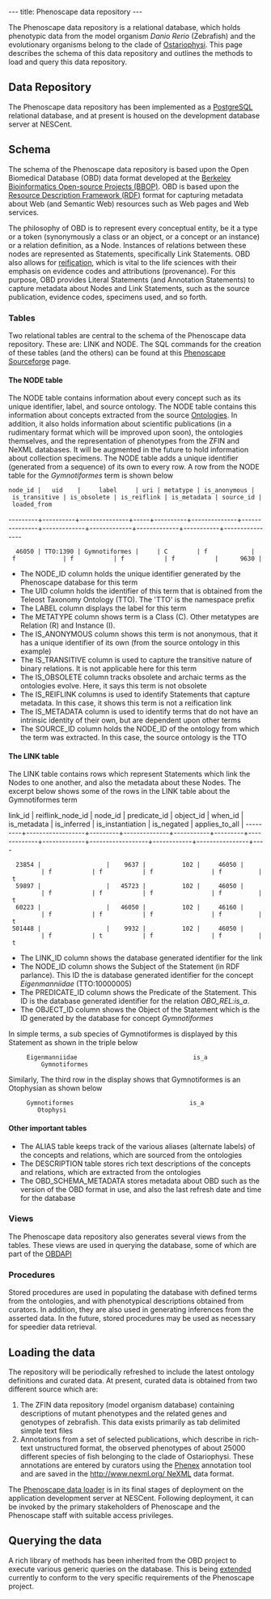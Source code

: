 ---
title: Phenoscape data repository
---

The Phenoscape data repository is a relational database, which holds phenotypic data from the model organism ''Danio Rerio'' (Zebrafish) and the evolutionary organisms belong to the clade of [http://tolweb.org/Ostariophysi/15077 Ostariophysi]. This page describes the schema of this data repository and outlines the methods to load and query this data repository.

== Data Repository ==

The Phenoscape data repository has been implemented as a [http://www.postgresql.org/ PostgreSQL] relational database, and at present is housed on the development database server at NESCent.

== Schema ==

The schema of the Phenoscape data repository is based upon the Open Biomedical Database (OBD) data format developed at the [http://www.berkeleybop.org/ Berkeley Bioinformatics Open-source Projects (BBOP)]. OBD is based upon the [http://www.w3.org/RDF Resource Description Framework (RDF)] format for capturing metadata about Web (and Semantic Web) resources such as Web pages and Web services.

The philosophy of OBD is to represent every conceptual entity, be it a type or a token (synonymously a class or an object, or a concept or an instance) or a relation definition, as a Node. Instances of relations between these nodes are represented as Statements, specifically Link Statements. OBD also allows for [http://en.wikipedia.org/wiki/Reification_(computer_science) reification], which is vital to the life sciences with their emphasis on evidence codes and attributions (provenance). For this purpose, OBD provides Literal Statements (and Annotation Statements) to capture metadata about Nodes and Link Statements, such as the source publication, evidence codes, specimens used, and so forth.

=== Tables ===

Two relational tables are central to the schema of the Phenoscape data repository. These are: LINK and NODE. The SQL commands for the creation of these tables (and the others) can be found at this [http://phenoscape.svn.sourceforge.net/viewvc/phenoscape/trunk/src/Database/sql/obd/obd-core-schema.sql?view=markup Phenoscape Sourceforge] page.

==== The NODE table ====

The NODE table contains information about every concept such as its unique identifier, label, and source ontology. The NODE table contains this information about concepts extracted from the source [[Ontologies]]. In addition, it also holds information about scientific publications (in a rudimentary format which will be improved upon soon), the ontologies themselves, and the representation of phenotypes from the ZFIN and NeXML databases. It will be augmented in the future to hold information about collection specimens. The NODE table adds a unique identifier (generated from a sequence) of its own to every row. A row from the NODE table for the ''Gymnotiformes'' term is shown below

<javascript>

 node_id |   uid    |     label     | uri | metatype | is_anonymous | is_transitive | is_obsolete | is_reiflink | is_metadata | source_id | loaded_from
---------+----------+---------------+-----+----------+--------------+---------------+-------------+-------------+-------------+-----------+----------------
   46050 | TTO:1390 | Gymnotiformes |     | C        | f            | f             | f           | f           | f           |      9630 |

</javascript>

* The NODE_ID column holds the unique identifier generated by the Phenoscape database for this term
* The UID column holds the identifier of this term that is obtained from the Teleost Taxonomy Ontology (TTO). The 'TTO' is the namespace prefix
* The LABEL column displays the label for this term
* The METATYPE column shows term is a Class (C). Other metatypes are Relation (R) and Instance (I).
* The IS_ANONYMOUS column shows this term is not anonymous, that it has a unique identifier of its own (from the source ontology in this example)
* The IS_TRANSITIVE column is used to capture the transitive nature of binary relations. It is not applicable here for this term
* The IS_OBSOLETE column tracks obsolete and archaic terms as the ontologies evolve. Here, it says this term is not obsolete
* The IS_REIFLINK columns is used to identify Statements that capture metadata. In this case, it shows this term is not a reification link
* The IS_METADATA column is used to identify terms that do not have an intrinsic identity of their own, but are dependent upon other terms
* The SOURCE_ID column holds the NODE_ID of the ontology from which the term was extracted. In this case, the source ontology is the TTO

==== The LINK table ====

The LINK table contains rows which represent Statements which link the Nodes to one another, and also the metadata about these Nodes. The excerpt below shows some of the rows in the LINK table about the Gymnotiformes term

<javascript>

link_id | reiflink_node_id | node_id | predicate_id | object_id | when_id | is_metadata | is_inferred | is_instantiation | is_negated | applies_to_all |
---------+------------------+---------+--------------+-----------+---------+-------------+-------------+------------------+------------+----------------+----
   23854 |                  |    9637 |          102 |     46050 |         | f           | f           | f                | f          | t
   59897 |                  |   45723 |          102 |     46050 |         | f           | f           | f                | f          | t
   60223 |                  |   46050 |          102 |     46160 |         | f           | f           | f                | f          | t
  501448 |                  |    9932 |          102 |     46050 |         | f           | t           | f                | f          | t

</javascript>

* The LINK_ID column shows the database generated identifier for the link
* The NODE_ID column shows the Subject of the Statement (in RDF parlance). This ID the is database generated identifier for the concept ''Eigenmanniidae'' (TTO:10000005)
* The PREDICATE_ID column shows the Predicate of the Statement. This ID is the database generated identifier for the relation ''OBO_REL:is_a''.
* The OBJECT_ID column shows the Object of the Statement which is the ID generated by the database for concept ''Gymnotiformes''

In simple terms, a sub species of Gymnotiformes is displayed by this Statement as shown in the triple below

<javascript>
      Eigenmanniidae                                is_a                        Gymnotiformes
</javascript>

Similarly, The third row in the display shows that Gymnotiformes is an Otophysian as shown below

<javascript>
      Gymnotiformes                                is_a                        Otophysi
</javascript>

==== Other important tables ====

* The ALIAS table keeps track of the various aliases (alternate labels) of the concepts and relations, which are sourced from the ontologies
* The DESCRIPTION table stores rich text descriptions of the concepts and relations, which are extracted from the ontologies
* The OBD_SCHEMA_METADATA stores metadata about OBD such as the version of the OBD format in use, and also the last refresh date and time for the database

=== Views ===

The Phenoscape data repository also generates several views from the tables. These views are used in querying the database, some of which are part of the [[OBD API Documentation | OBDAPI]]

=== Procedures ===

Stored procedures are used in populating the database with defined terms from the ontologies, and with phenotypical descriptions obtained from curators. In addition, they are also used in generating inferences from the asserted data. In the future, stored procedures may be used as necessary for speedier data retrieval.

== Loading the data ==

The repository will be periodically refreshed to include the latest ontology definitions and curated data. At present, curated data is obtained from two different source which are: 
# The ZFIN data repository (model organism database) containing descriptions of mutant phenotypes and the related genes and genotypes of zebrafish. This data exists primarily as tab delimited simple text files
# Annotations from a set of selected publications, which describe in rich-text unstructured format, the observed phenotypes of about 25000 different species of fish belonging to the clade of Ostariophysi. These annotations are entered by curators using the [[Phenex]] annotation tool and are saved in the [[http://www.nexml.org/ NeXML]] data format. 

The [[Phenoscape data loader]] is in its final stages of deployment on the application development server at NESCent. Following deployment, it can be invoked by the primary stakeholders of Phenoscape and the Phenoscape staff with suitable access privileges. 

== Querying the data ==

A rich library of methods has been inherited from the OBD project to execute various generic queries on the database. This is being [[Queries|extended]] currently to conform to the very specific requirements of the Phenoscape project.